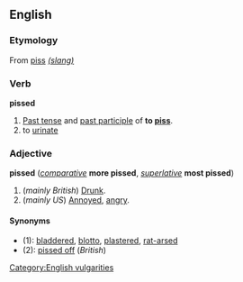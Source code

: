 ==English==
===Etymology===
From [[piss]] [[slang|''(slang)'']]

===Verb===
'''pissed'''

#[[Past tense]] and [[past participle]] of '''to [[piss]]'''.
#to [[urinate]]

===Adjective===
'''pissed''' (''[[comparative]]'' '''more pissed''', ''[[superlative]]'' '''most pissed''')

#(''mainly British'') [[Drunk]].
#(''mainly US'') [[Annoyed]], [[angry]].

====Synonyms====
*(1): [[bladdered]], [[blotto]], [[plastered]], [[rat-arsed]] <!--etc: there are dozens of these-->
*(2): [[pissed off]] (''British'')

[[Category:English vulgarities]]